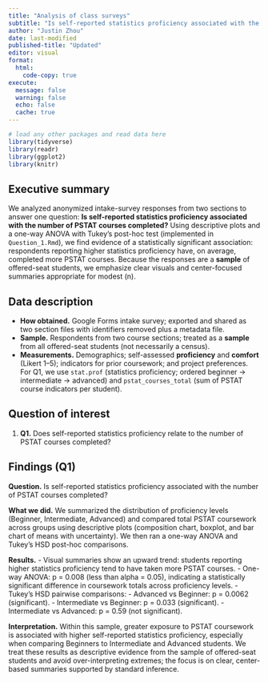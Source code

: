 ```yaml
---
title: "Analysis of class surveys"
subtitle: "Is self-reported statistics proficiency associated with the number of PSTAT courses completed?"
author: "Justin Zhou"
date: last-modified
published-title: "Updated"
editor: visual
format:
  html:
    code-copy: true
execute:
  message: false
  warning: false
  echo: false
  cache: true
---
```


```r
# load any other packages and read data here
library(tidyverse)
library(readr)
library(ggplot2)
library(knitr)
```

## Executive summary

We analyzed anonymized intake-survey responses from two sections to answer one question: **Is self-reported statistics proficiency associated with the number of PSTAT courses completed?** Using descriptive plots and a one-way ANOVA with Tukey’s post-hoc test (implemented in `Question_1.Rmd`), we find evidence of a statistically significant association: respondents reporting higher statistics proficiency have, on average, completed more PSTAT courses. Because the responses are a **sample** of offered-seat students, we emphasize clear visuals and center-focused summaries appropriate for modest \(n\).

## Data description

- **How obtained.** Google Forms intake survey; exported and shared as two section files with identifiers removed plus a metadata file.  
- **Sample.** Respondents from two course sections; treated as a **sample** from all offered-seat students (not necessarily a census).  
- **Measurements.** Demographics; self-assessed **proficiency** and **comfort** (Likert 1–5); indicators for prior coursework; and project preferences. For Q1, we use `stat.prof` (statistics proficiency; ordered beginner → intermediate → advanced) and `pstat_courses_total` (sum of PSTAT course indicators per student).

## Question of interest

1. **Q1.** Does self-reported statistics proficiency relate to the number of PSTAT courses completed?

## Findings (Q1)

**Question.** Is self-reported statistics proficiency associated with the number of PSTAT courses completed?

**What we did.** We summarized the distribution of proficiency levels (Beginner, Intermediate, Advanced) and compared total PSTAT coursework across groups using descriptive plots (composition chart, boxplot, and bar chart of means with uncertainty). We then ran a one-way ANOVA and Tukey’s HSD post-hoc comparisons.

**Results.**
- Visual summaries show an upward trend: students reporting higher statistics proficiency tend to have taken more PSTAT courses.
- One-way ANOVA: p = 0.008 (less than alpha = 0.05), indicating a statistically significant difference in coursework totals across proficiency levels.
- Tukey’s HSD pairwise comparisons:
  - Advanced vs Beginner: p = 0.0062 (significant).
  - Intermediate vs Beginner: p = 0.033 (significant).
  - Intermediate vs Advanced: p = 0.59 (not significant).

**Interpretation.** Within this sample, greater exposure to PSTAT coursework is associated with higher self-reported statistics proficiency, especially when comparing Beginners to Intermediate and Advanced students. We treat these results as descriptive evidence from the sample of offered-seat students and avoid over-interpreting extremes; the focus is on clear, center-based summaries supported by standard inference.
